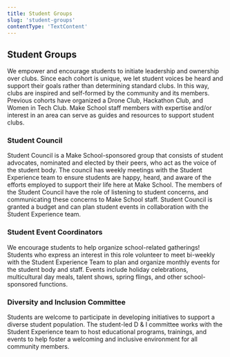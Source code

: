 ```yaml
---
title: Student Groups
slug: 'student-groups'
contentType: 'TextContent'
---
```


## Student Groups

We empower and encourage students to initiate leadership and ownership over clubs. Since each cohort
is unique, we let student voices be heard and support their goals rather than determining standard
clubs. In this way, clubs are inspired and self-formed by the community and its members. Previous
cohorts have organized a Drone Club, Hackathon Club, and Women in Tech Club. Make School staff
members with expertise and/or interest in an area can serve as guides and resources to support
student clubs.

### Student Council

Student Council is a Make School-sponsored group that consists of student advocates, nominated and
elected by their peers, who act as the voice of the student body. The council has weekly meetings
with the Student Experience team to ensure students are happy, heard, and aware of the efforts
employed to support their life here at Make School. The members of the Student Council have the role
of listening to student concerns, and communicating these concerns to Make School staff. Student
Council is granted a budget and can plan student events in collaboration with the Student Experience
team.

### Student Event Coordinators

We encourage students to help organize school-related gatherings! Students who express an interest
in this role volunteer to meet bi-weekly with the Student Experience Team to plan and organize
monthly events for the student body and staff. Events include holiday celebrations, multicultural
day meals, talent shows, spring flings, and other school-sponsored functions.

### Diversity and Inclusion Committee

Students are welcome to participate in developing initiatives to support a diverse student
population. The student-led D & I committee works with the Student Experience team to host
educational programs, trainings, and events to help foster a welcoming and inclusive environment for
all community members.